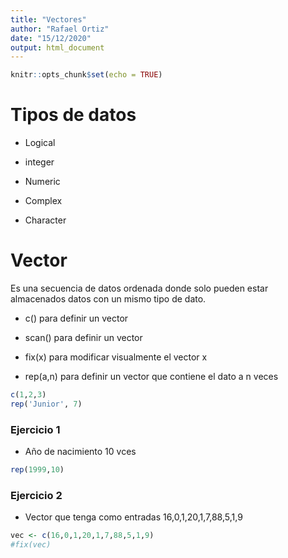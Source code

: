 ```yaml
---
title: "Vectores"
author: "Rafael Ortiz"
date: "15/12/2020"
output: html_document
---
```


```r
knitr::opts_chunk$set(echo = TRUE)
```

# Tipos de datos
- Logical 

- integer

- Numeric

- Complex

- Character


# Vector
Es una secuencia de datos ordenada donde solo pueden estar almacenados datos
con un mismo tipo de dato.

- c() para definir un vector

- scan() para definir un vector

- fix(x) para modificar visualmente el vector x

- rep(a,n) para definir un vector que contiene el dato a n veces

```r
c(1,2,3)
rep('Junior', 7)
```

### Ejercicio 1

- Año de nacimiento 10 vces

```r
rep(1999,10)
```

### Ejercicio 2

- Vector que tenga como entradas 16,0,1,20,1,7,88,5,1,9

```r
vec <- c(16,0,1,20,1,7,88,5,1,9)
#fix(vec)
```






